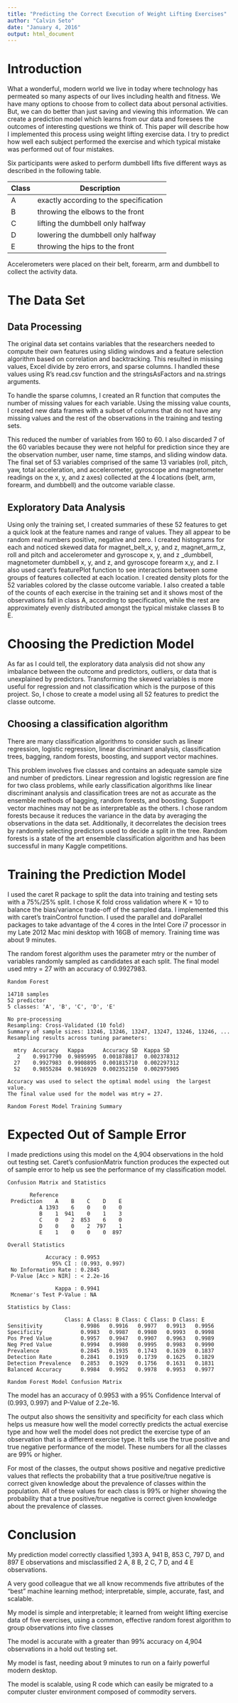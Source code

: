 ```yaml
---
title: "Predicting the Correct Execution of Weight Lifting Exercises"
author: "Calvin Seto"
date: "January 4, 2016"
output: html_document
---
```


# Introduction

What a wonderful, modern world we live in today where technology has permeated so many aspects of our lives including health and fitness.  We have many options to choose from to collect data about personal activities.  But, we can do better than just saving and viewing this information.  We can create a prediction model which learns from our data and foresees the outcomes of interesting questions we think of.  This paper will describe how I implemented this process using weight lifting exercise data.  I try to predict how well each subject performed the exercise and which typical mistake was performed out of four mistakes.

Six participants were asked to perform dumbbell lifts five different ways as described in the following table.

Class|Description
-----|-----------
A|exactly according to the specification
B|throwing the elbows to the front
C|lifting the dumbbell only halfway
D|lowering the dumbbell only halfway
E|throwing the hips to the front

Accelerometers were placed on their belt, forearm, arm and dumbbell to collect the activity data.

# The Data Set
## Data Processing
The original data set contains variables that the researchers needed to compute their own features using sliding windows and a feature selection algorithm based on correlation and backtracking.  This resulted in missing values, Excel divide by zero errors, and sparse columns.  I handled these values using R’s read.csv function and the stringsAsFactors and na.strings arguments.

To handle the sparse columns, I created an R function that computes the number of missing values for each variable.  Using the missing value counts, I created new data frames with a subset of columns that do not have any missing values and the rest of the observations in the training and testing sets.

This reduced the number of variables from 160 to 60.  I also discarded 7 of the 60 variables because they were not helpful for prediction since they are the observation number, user name, time stamps, and sliding window data.  The final set of 53 variables comprised of the same 13 variables (roll, pitch, yaw, total acceleration, and accelerometer, gyroscope and magnetometer readings on the x, y, and z axes) collected at the 4 locations (belt, arm, forearm, and dumbbell) and the outcome variable classe.

## Exploratory Data Analysis
Using only the training set, I created summaries of these 52 features to get a quick look at the feature names and range of values.  They all appear to be random real numbers positive, negative and zero.  I created histograms for each and noticed skewed data for magnet_belt_x, y, and z, magnet_arm_z, roll and pitch and accelerometer and gyroscope x, y, and z _dumbbell, magnetometer dumbbell x, y, and z, and gyroscope forearm x,y, and z.
I also used caret’s featurePlot function to see interactions between some groups of features collected at each location.
I created density plots for the 52 variables colored by the classe outcome variable.
I also created a table of the counts of each exercise in the training set and it shows most of the observations fall in class A, according to specification, while the rest are approximately evenly distributed amongst the typical mistake classes B to E.

# Choosing the Prediction Model
As far as I could tell, the exploratory data analysis did not show any imbalance between the outcome and predictors, outliers, or data that is unexplained by predictors.  Transforming the skewed variables is more useful for regression and not classification which is the purpose of this project.  So, I chose to create a model using all 52 features to predict the classe outcome.

## Choosing a classification algorithm
There are many classification algorithms to consider such as linear regression, logistic regression, linear discriminant analysis, classification trees, bagging, random forests, boosting, and support vector machines.

This problem involves five classes and contains an adequate sample size and number of predictors.  Linear regression and logistic regression are fine for two class problems, while early classification algorithms like linear discriminant analysis and classification trees are not as accurate as the ensemble methods of bagging, random forests, and boosting.  Support vector machines may not be as interpretable as the others.  I chose random forests because it reduces the variance in the data by averaging the observations in the data set.  Additionally, it decorrelates the decision trees by randomly selecting predictors used to decide a split in the tree.  Random forests is a state of the art ensemble classification algorithm and has been successful in many Kaggle competitions.

# Training the Prediction Model
I used the caret R package to split the data into training and testing sets with a 75%/25% split.  I chose K fold cross validation where K = 10 to balance the bias/variance trade-off of the sampled data.  I implemented this with caret’s trainControl function.  I used the parallel and doParallel packages to take advantage of the 4 cores in the Intel Core i7 processor in my Late 2012 Mac mini desktop with 16GB of memory.  Training time was about 9 minutes.

The random forest algorithm uses the parameter mtry or the number of variables randomly sampled as candidates at each split.  The final model used mtry = 27 with an accuracy of 0.9927983.

```
Random Forest 
 
14718 samples
52 predictor
5 classes: 'A', 'B', 'C', 'D', 'E' 

No pre-processing
Resampling: Cross-Validated (10 fold) 
Summary of sample sizes: 13246, 13246, 13247, 13247, 13246, 13246, ... 
Resampling results across tuning parameters:
 
  mtry  Accuracy   Kappa      Accuracy SD  Kappa SD   
   2    0.9917790  0.9895995  0.001878817  0.002378312
  27    0.9927983  0.9908895  0.001815710  0.002297312
  52    0.9855284  0.9816920  0.002352150  0.002975905

Accuracy was used to select the optimal model using  the largest value.
The final value used for the model was mtry = 27.

Random Forest Model Training Summary

```


# Expected Out of Sample Error
I made predictions using this model on the 4,904 observations in the hold out testing set.  Caret’s confusionMatrix function produces the expected out of sample error to help us see the performance of my classification model.

```
Confusion Matrix and Statistics

       Reference
 Prediction    A    B    C    D    E
          A 1393    6    0    0    0
          B    1  941    0    1    3
          C    0    2  853    6    0
          D    0    0    2  797    1
          E    1    0    0    0  897

Overall Statistics
                                     
            Accuracy : 0.9953        
              95% CI : (0.993, 0.997)
 No Information Rate : 0.2845        
 P-Value [Acc > NIR] : < 2.2e-16     
                                     
               Kappa : 0.9941        
 Mcnemar's Test P-Value : NA            

Statistics by Class:

                  Class: A Class: B Class: C Class: D Class: E
Sensitivity            0.9986   0.9916   0.9977   0.9913   0.9956
Specificity            0.9983   0.9987   0.9980   0.9993   0.9998
Pos Pred Value         0.9957   0.9947   0.9907   0.9963   0.9989
Neg Pred Value         0.9994   0.9980   0.9995   0.9983   0.9990
Prevalence             0.2845   0.1935   0.1743   0.1639   0.1837
Detection Rate         0.2841   0.1919   0.1739   0.1625   0.1829
Detection Prevalence   0.2853   0.1929   0.1756   0.1631   0.1831
Balanced Accuracy      0.9984   0.9952   0.9978   0.9953   0.9977

Random Forest Model Confusion Matrix
```

The model has an accuracy of 0.9953 with a 95% Confidence Interval of (0.993, 0.997) and P-Value of 2.2e-16.

The output also shows the sensitivity and specificity for each class which helps us measure how well the model correctly predicts the actual exercise type and how well the model does not predict the exercise type of an observation that is a different exercise type.  It tells use the true positive and true negative performance of the model.  These numbers for all the classes are 99% or higher.

For most of the classes, the output shows positive and negative predictive values that reflects the probability that a true positive/true negative is correct given knowledge about the prevalence of classes within the population.  All of these values for each class is 99% or higher showing the probability that a true positive/true negative is correct given knowledge about the prevalence of classes.

# Conclusion
My prediction model correctly classified 1,393 A, 941 B, 853 C, 797 D, and 897 E observations and misclassified 2 A, 8 B, 2 C, 7 D, and 4 E observations.

A very good colleague that we all know recommends five attributes of the “best” machine learning method; interpretable, simple, accurate, fast, and scalable.

My model is simple and interpretable; it learned from weight lifting exercise data of five exercises, using a common, effective random forest algorithm to group observations into five classes

The model is accurate with a greater than 99% accuracy on 4,904 observations in a hold out testing set.

My model is fast, needing about 9 minutes to run on a fairly powerful modern desktop.

The model is scalable, using R code which can easily be migrated to a computer cluster environment composed of commodity servers.

